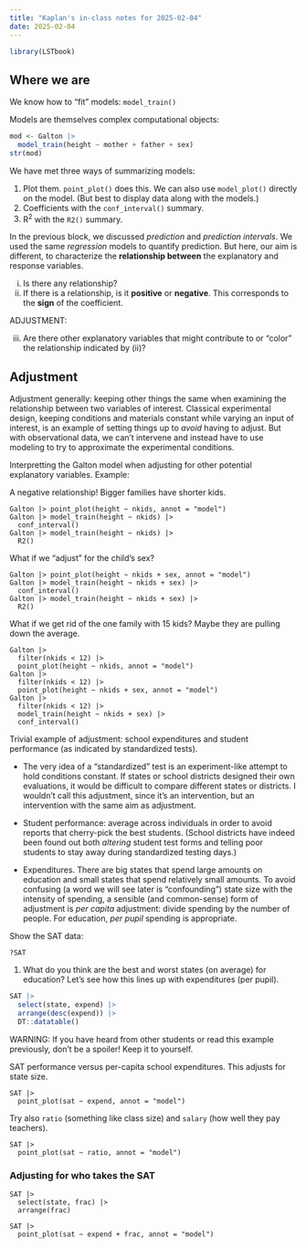 ```yaml
---
title: "Kaplan's in-class notes for 2025-02-04"
date: 2025-02-04
---
```


```r
library(LSTbook)
```

## Where we are

We know how to "fit" models: `model_train()` 

Models are themselves complex computational objects:

```r
mod <- Galton |>
  model_train(height ~ mother + father + sex)
str(mod)
```

We have met three ways of summarizing models:

1. Plot them. `point_plot()` does this. We can also use `model_plot()` directly on the model. (But best to display data along with the models.)
2. Coefficients with the `conf_interval()` summary.
3. R^2^ with the `R2()` summary.

In the previous block, we discussed *prediction* and *prediction intervals*. We used the same *regression* models to quantify prediction. But here, our aim is different, to characterize the **relationship between** the explanatory and response variables.

i. Is there any relationship?
ii. If there is a relationship, is it **positive** or **negative**. This corresponds to the **sign** of the coefficient.

ADJUSTMENT:

iii. Are there other explanatory variables that might contribute to or "color" the relationship indicated by (ii)?


## Adjustment

Adjustment generally: keeping other things the same when examining the relationship between two variables of interest. Classical experimental design, keeping conditions and materials constant while varying an input of interest, is an example of setting things up to *avoid* having to adjust. But with observational data, we can't intervene and instead have to use modeling to try to approximate the experimental conditions.

Interpretting the Galton model when adjusting for other potential explanatory variables. Example: 

A negative relationship! Bigger families have shorter kids.

```webr-r
Galton |> point_plot(height ~ nkids, annot = "model")
Galton |> model_train(height ~ nkids) |>
  conf_interval()
Galton |> model_train(height ~ nkids) |>
  R2()
```

What if we "adjust" for the child's sex?

```webr-r
Galton |> point_plot(height ~ nkids + sex, annot = "model")
Galton |> model_train(height ~ nkids + sex) |>
  conf_interval()
Galton |> model_train(height ~ nkids + sex) |>
  R2()
```

What if we get rid of the one family with 15 kids? Maybe they are pulling down the average.

```webr-r
Galton |>
  filter(nkids < 12) |>
  point_plot(height ~ nkids, annot = "model")
Galton |>
  filter(nkids < 12) |>
  point_plot(height ~ nkids + sex, annot = "model")
Galton |>
  filter(nkids < 12) |>
  model_train(height ~ nkids + sex) |>
  conf_interval()
```


Trivial example of adjustment: school expenditures and student performance (as indicated by standardized tests).

- The very idea of a "standardized" test is an experiment-like attempt to hold conditions constant. If states or school districts designed their own evaluations, it would be difficult to compare different states or districts. I wouldn't call this adjustment, since it's an intervention, but an intervention with the same aim as adjustment.

- Student performance: average across individuals in order to avoid reports that cherry-pick the best students. (School districts have indeed been found out both *altering* student test forms and telling poor students to stay away during standardized testing days.)

- Expenditures. There are big states that spend large amounts on education and small states that spend relatively small amounts. To avoid confusing (a word we will see later is "confounding") state size with the intensity of spending, a sensible (and common-sense) form of adjustment is *per capita* adjustment: divide spending by the number of people. For education, *per pupil* spending is appropriate.

Show the SAT data:

```webr-r
?SAT
```

1. What do you think are the best and worst states (on average) for education? Let's see how this lines up with expenditures (per pupil).

```r
SAT |> 
  select(state, expend) |>
  arrange(desc(expend)) |>
  DT::datatable()
```

WARNING: If you have heard from other students or read this example previously, don't be a spoiler! Keep it to yourself.

SAT performance versus per-capita school expenditures. This adjusts for state size.

```webr-r
SAT |>
  point_plot(sat ~ expend, annot = "model")
```

Try also `ratio` (something like class size) and `salary` (how well they pay teachers).

```webr-r
SAT |>
  point_plot(sat ~ ratio, annot = "model")
```


### Adjusting for who takes the SAT

```webr-r
SAT |>
  select(state, frac) |>
  arrange(frac)
```

```webr-r

SAT |>
  point_plot(sat ~ expend + frac, annot = "model")
```
